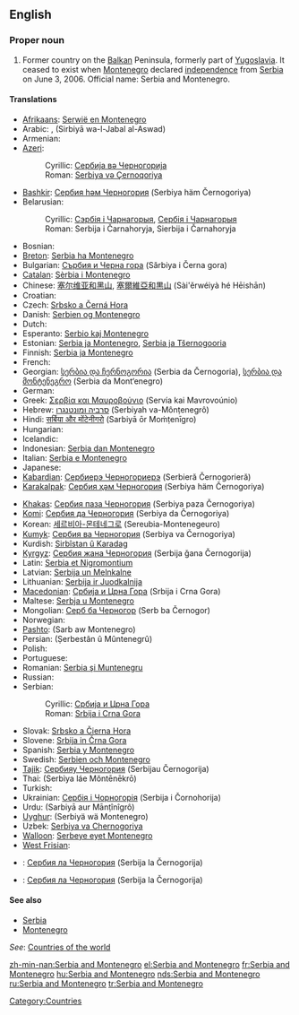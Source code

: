 ==English==

===Proper noun===
{{en-proper noun|sg=[[Serbia]] and [[Montenegro]]}}

# {{historical}} Former country on the [[Balkan]] Peninsula, formerly part of [[Yugoslavia]]. It ceased to exist when [[Montenegro]] declared [[independence]] from [[Serbia]] on June 3, 2006. Official name: Serbia and Montenegro.

====Translations====
{{trans-top|former country on the Balkan Peninsula}}
* [[Afrikaans]]: [[Serwië en Montenegro]]
* Arabic: {{Arab|[[صربيا والجبل الاسود]]}}, {{Arab|[[صربيا والجبل الأسود]]}} (Sirbiyā wa-l-Jabal al-Aswad)
* Armenian: {{t|hy|Սերբիա և Չեռնոգորիա|sc=Armn|tr=Serbia ev Čeṙnogoria}}
* [[Azeri]]:
*: Cyrillic: [[Сербија вə Черногорија]]
*: Roman: [[Serbiya və Çernoqoriya]]
* [[Bashkir]]: [[Сербия һәм Черногория]] (Serbiya häm Černogoriya)
* Belarusian:
*: Cyrillic: [[Сэрбія і Чарнагорыя]], [[Сербія і Чарнагорыя]]
*: Roman: Serbija i Čarnahoryja, Sierbija i Čarnahoryja
* Bosnian: {{t-|bs|Srbija i Crna Gora|f}}
* [[Breton]]: [[Serbia ha Montenegro]]
* Bulgarian: [[Сърбия и Черна гора]] (Sǎrbiya i Černa gora)
* [[Catalan]]: [[Sèrbia i Montenegro]]
* Chinese: [[塞尔维亚和黑山]], [[塞爾維亞和黒山]] (Sài'ěrwéiyà hé Hēishān)
* Croatian: {{t-|hr|Srbija i Crna Gora|f}}
* Czech: [[Srbsko a Černá Hora]]
* Danish: [[Serbien og Montenegro]]
* Dutch: {{t-|nl|Servië en Montenegro}}
* Esperanto: [[Serbio kaj Montenegro]]
* Estonian: [[Serbia ja Montenegro]], [[Serbia ja Tšernogooria]]
* Finnish: [[Serbia ja Montenegro]]
* French: {{t+|fr|Serbie-et-Monténégro}}
* Georgian: [[სერბია და ჩერნოგორია]] (Serbia da Černogoria), [[სერბია და მონტენეგრო]] (Serbia da Mont‘enegro)
* German: {{t+|de|Serbien und Montenegro}}
* Greek: [[Σερβία και Μαυροβούνιο]] (Servía kai Mavrovoúnio) {{f}}
* Hebrew: [[סרביה ומונטנגרו]] (Serbiyah va-Mônṭenegrô)
* Hindi: [[सर्बिया और मोंटेनीगरो]] (Sarbiyā ōr Moṁṭenīgro)
* Hungarian: {{t+|hu|Szerbia és Montenegró}}
* Icelandic: {{t+|is|Serbía og Svartfjallaland}}
* Indonesian: [[Serbia dan Montenegro]]
* Italian: [[Serbia e Montenegro]]
* Japanese: {{t-|ja|セルビア・モンテネグロ|tr=Serubia-Monteneguro|sc=Jpan}}
* [[Kabardian]]: [[Сербиерэ Черногориерэ]] (Serbieră Černogorieră)
* [[Karakalpak]]: [[Сербия ҳәм Черногория]] (Serbiya häm Černogoriya)
{{trans-mid}}
* [[Khakas]]: [[Сербия паза Черногория]] (Serbiya paza Černogoriya)
* [[Komi]]: [[Сербия да Черногория]] (Serbiya da Čеrnogoriya)
* Korean: [[세르비아-몬테네그로]] (Sereubia-Montenegeuro)
* [[Kumyk]]: [[Сербия ва Черногория]] (Serbiya va Černogoriya)
* Kurdish: [[Sirbîstan û Karadag]]
* [[Kyrgyz]]: [[Сербия жана Черногория]] (Serbija ǧana Černogorija)
* Latin: [[Serbia et Nigromontium]]
* Latvian: [[Serbija un Melnkalne]]
* Lithuanian: [[Serbija ir Juodkalnija]]
* [[Macedonian]]: [[Србија и Црна Гора]] (Srbija i Crna Gora)
* Maltese: [[Serbja u Montenegro]]
* Mongolian: [[Серб ба Черногор]] (Serb ba Černogor)
* Norwegian: {{t-|no|Serbia og Montenegro}}
* [[Pashto]]: {{ps-Arab|[[صرب او مونتې نېګرو]]}} (Sarb aw Montenegro)
* Persian: {{fa-Arab|[[صربستان و مونته‌نگرو]]}} (Ṣerbestân û Mûntenegrû)
* Polish: {{t+|pl|Serbia i Czarnogóra}}
* Portuguese: {{t+|pt|Sérvia e Montenegro}}
* Romanian: [[Serbia şi Muntenegru]]
* Russian: {{t-|ru|Сербия и Черногория|tr=Sérbija i Černogórija|sc=Cyrl}}
* Serbian:
*: Cyrillic: [[Србија и Црна Гора]] {{f}}
*: Roman: [[Srbija i Crna Gora]] {{f}}
* Slovak: [[Srbsko a Čierna Hora]]
* Slovene: [[Srbija in Črna Gora]] {{f}}
* Spanish: [[Serbia y Montenegro]]
* Swedish: [[Serbien och Montenegro]]
* [[Tajik]]: [[Сербияу Черногория]] (Serbijau Černogorija)
* Thai: {{Thai|[[เซอร์เบียและมอนเตเนโกร]]}} (Serbìya láe Mŏntēnēkrō)
* Turkish: {{t+|tr|Sırbistan ve Karadağ}}
* Ukrainian: [[Сербія і Чорногорія]] (Serbija i Čornohorija)
* Urdu: {{ur-Arab|[[سربیا اور مانٹی نیگرو]]}} (Sarbiyā aur Mānṭînîgrô)
* [[Uyghur]]: {{ug-Arab|[[ﺳﯧﺮﺑﯩﻴﻪ ﯞﻩ ﻣﻮﻧﺘﯧﻨﯧﮕﺮﻭ]]}} (Serbiyä wä Montenegro)
* Uzbek: [[Serbiya va Chernogoriya]]
* [[Walloon]]: [[Serbeye eyet Montenegro]]
* [[West Frisian]]: {{t+|fy|Servje en Montenegro|xs=West Frisian}}
{{trans-bottom}}

{{checktrans-top}}
* {{ttbc|Northern Altai}}: [[Сербия ла Черногория]] (Serbija la Černogorija)
{{checktrans-mid}}
* {{ttbc|Southern Altai}}: [[Сербия ла Черногория]] (Serbija la Černogorija)
{{checktrans-bottom}}

====See also====
* [[Serbia]]
* [[Montenegro]]

''See'': [[Appendix:Countries of the world|Countries of the world]]

[[Category:Countries]]

[[zh-min-nan:Serbia and Montenegro]]
[[el:Serbia and Montenegro]]
[[fr:Serbia and Montenegro]]
[[hu:Serbia and Montenegro]]
[[nds:Serbia and Montenegro]]
[[ru:Serbia and Montenegro]]
[[tr:Serbia and Montenegro]]